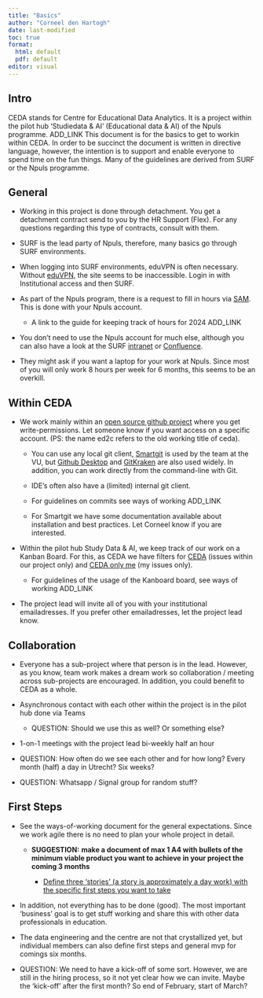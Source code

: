 ```yaml
---
title: "Basics"
author: "Corneel den Hartogh"
date: last-modified
toc: true
format: 
  html: default
  pdf: default
editor: visual
---
```


## Intro

CEDA stands for Centre for Educational Data Analytics. It is a project within the pilot hub 'Studiedata & AI' (Educational data & AI) of the Npuls programme. ADD_LINK This document is for the basics to get to workin within CEDA. In order to be succinct the document is written in directive language, however, the intention is to support and enable everyone to spend time on the fun things. Many of the guidelines are derived from SURF or the Npuls programme.

## General

-   Working in this project is done through detachment. You get a detachment contract send to you by the HR Support (Flex). For any questions regarding this type of contracts, consult with them.

-   SURF is the lead party of Npuls, therefore, many basics go through SURF environments.

-   When logging into SURF environments, eduVPN is often necessary. Without [eduVPN](https://www.eduvpn.org/), the site seems to be inaccessible. Login in with Institutional access and then SURF.

-   As part of the Npuls program, there is a request to fill in hours via [SAM](https://sam.surf.nl). This is done with your Npuls account.

    -   A link to the guide for keeping track of hours for 2024 ADD_LINK

-   You don't need to use the Npuls account for much else, although you can also have a look at the SURF [intranet](https://surf.sharepoint.com/) or [Confluence](https://confluence.ia.surf.nl/pages/viewpage.action?spaceKey=NPLSSTAI&title=Npuls+Studiedata+en+Ai+Home).

-   They might ask if you want a laptop for your work at Npuls. Since most of you will only work 8 hours per week for 6 months, this seems to be an overkill.

## Within CEDA

-   We work mainly within an [open source github project](https://github.com/ed2c) where you get write-permissions. Let someone know if you want access on a specific account. (PS: the name ed2c refers to the old working title of ceda).

    -   You can use any local git client, [Smartgit](http://www.syntevo.com/smartgit/download) is used by the team at the VU, but [Github Desktop](https://sourceforge.net/software/product/GitHub-Desktop/) and [GitKraken](https://www.gitkraken.com/download) are also used widely. In addition, you can work directly from the command-line with Git.

    -   IDE's often also have a (limited) internal git client.

    -   For guidelines on commits see ways of working ADD_LINK

    -   For Smartgit we have some documentation available about installation and best practices. Let Corneel know if you are interested.

-   Within the pilot hub Study Data & AI, we keep track of our work on a Kanban Board. For this, as CEDA we have filters for [CEDA](https://jira.ia.surf.nl/secure/RapidBoard.jspa?rapidView=653&selectedIssue=NPLSSTAI-8&quickFilter=2057) (issues within our project only) and [CEDA only me](https://jira.ia.surf.nl/secure/RapidBoard.jspa?rapidView=653&quickFilter=2058) (my issues only).

    -   For guidelines of the usage of the Kanboard board, see ways of working ADD_LINK

-   The project lead will invite all of you with your institutional emailadresses. If you prefer other emailadresses, let the project lead know.

## Collaboration

-   Everyone has a sub-project where that person is in the lead. However, as you know, team work makes a dream work so collaboration / meeting across sub-projects are encouraged. In addition, you could benefit to CEDA as a whole.

-   Asynchronous contact with each other within the project is in the pilot hub done via Teams

    -   QUESTION: Should we use this as well? Or something else?

-   1-on-1 meetings with the project lead bi-weekly half an hour

-   QUESTION: How often do we see each other and for how long? Every month (half) a day in Utrecht? Six weeks?

-   QUESTION: Whatsapp / Signal group for random stuff?

## First Steps

-   See the ways-of-working document for the general expectations. Since we work agile there is no need to plan your whole project in detail.

    -   **SUGGESTION:** **make a document of max 1 A4 with bullets of the minimum viable product you want to achieve in your project the coming 3 months**

        -   [Define three 'stories' (a story is approximately a day work) with the specific first steps you want to take]{.underline}

-   In addition, not everything has to be done (good). The most important 'business' goal is to get stuff working and share this with other data professionals in education.

-   The data engineering and the centre are not that crystallized yet, but individual members can also define first steps and general mvp for comings six months.

-   QUESTION: We need to have a kick-off of some sort. However, we are still in the hiring process, so it not yet clear how we can invite. Maybe the 'kick-off' after the first month? So end of February, start of March?

## 
